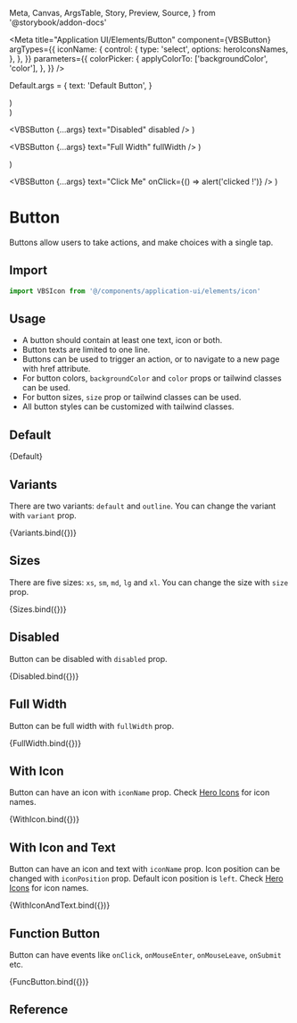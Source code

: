   Meta,
  Canvas,
  ArgsTable,
  Story,
  Preview,
  Source,
} from '@storybook/addon-docs'

<Meta
  title="Application UI/Elements/Button"
  component={VBSButton}
  argTypes={{
    iconName: {
      control: {
        type: 'select',
        options: heroIconsNames,
      },
    },
  }}
  parameters={{
    colorPicker: {
      applyColorTo: ['backgroundColor', 'color'],
    },
  }}
/>

Default.args = {
  text: 'Default Button',
}

  <div className="flex gap-2">
    <VBSButton {...args} text="Primary" variant="primary" />
    <VBSButton {...args} text="Secondary" variant="secondary" />
    <VBSButton {...args} text="Tertiary" variant="tertiary" />
    <VBSButton {...args} text="Danger" variant="danger" />
    <VBSButton {...args} text="Success" variant="success" />
    <VBSButton {...args} text="Warning" variant="warning" />
    <VBSButton {...args} text="Info" variant="info" />
    <VBSButton {...args} text="Outline" variant="outline" />
    <VBSButton {...args} text="Light" variant="light" />
    <VBSButton {...args} text="Dark" variant="dark" />
  </div>
)

  <div className="flex gap-2 items-end">
    <VBSButton {...args} text="XSmall" size="xs" />
    <VBSButton {...args} text="Small" size="sm" />
    <VBSButton {...args} text="Medium" size="md" />
    <VBSButton {...args} text="Large" size="lg" />
    <VBSButton {...args} text="XLarge" size="xl" />
  </div>
)

  <VBSButton {...args} text="Disabled" disabled />
)

  <VBSButton {...args} text="Full Width" fullWidth />
)


  <div className="flex gap-2">
    <VBSButton {...args} text="With Icon and Text" iconName="cloud" />
    <VBSButton
      {...args}
      text="With Icon and Text"
      iconName="cloud"
      iconPosition="right"
    />
  </div>
)

  <VBSButton {...args} text="Click Me" onClick={() => alert('clicked !')} />
)

# Button

Buttons allow users to take actions, and make choices with a single tap.

## Import

```js
import VBSIcon from '@/components/application-ui/elements/icon'
```

## Usage

- A button should contain at least one text, icon or both.
- Button texts are limited to one line.
- Buttons can be used to trigger an action, or to navigate to a new page with href attribute.
- For button colors, `backgroundColor` and `color` props or tailwind classes can be used.
- For button sizes, `size` prop or tailwind classes can be used.
- All button styles can be customized with tailwind classes.

## Default

<Canvas>
  <Story name="Default">{Default}</Story>
</Canvas>

## Variants

There are two variants: `default` and `outline`. You can change the variant with `variant` prop.

<Canvas>
  <Story name="Variants">{Variants.bind({})}</Story>
</Canvas>

## Sizes

There are five sizes: `xs`, `sm`, `md`, `lg` and `xl`. You can change the size with `size` prop.

<Canvas>
  <Story name="Sizes">{Sizes.bind({})}</Story>
</Canvas>

## Disabled

Button can be disabled with `disabled` prop.

<Canvas>
  <Story name="Disabled">{Disabled.bind({})}</Story>
</Canvas>

## Full Width

Button can be full width with `fullWidth` prop.

<Canvas>
  <Story name="Full Width">{FullWidth.bind({})}</Story>
</Canvas>

## With Icon

Button can have an icon with `iconName` prop. Check [Hero Icons](https://heroicons.com/) for icon names.

<Canvas>
  <Story name="With Icon">{WithIcon.bind({})}</Story>
</Canvas>

## With Icon and Text

Button can have an icon and text with `iconName` prop. Icon position can be changed with `iconPosition` prop. Default icon position is `left`. Check [Hero Icons](https://heroicons.com/) for icon names.

<Canvas>
  <Story name="With Icon and Text">{WithIconAndText.bind({})}</Story>
</Canvas>

## Function Button

Button can have events like `onClick`, `onMouseEnter`, `onMouseLeave`, `onSubmit` etc.

<Canvas>
  <Story name="Function Button">{FuncButton.bind({})}</Story>
</Canvas>

## Reference

<ArgsTable of={VBSButton} />
